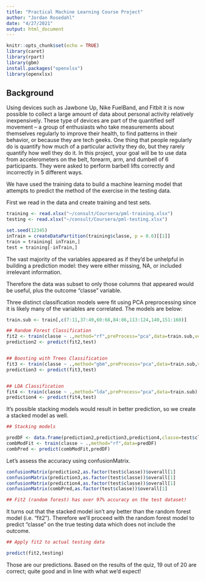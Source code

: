 ```yaml
---
title: "Practical Machine Learning Course Project"
author: "Jordan Rosedahl"
date: "4/27/2021"
output: html_document
---
```


```r
knitr::opts_chunk$set(echo = TRUE)
library(caret)
library(rpart)
library(gbm)
install.packages("openxlsx")
library(openxlsx)
```

## Background

Using devices such as Jawbone Up, Nike FuelBand, and Fitbit it is now possible to collect a large amount of data about personal activity relatively inexpensively. These type of devices are part of the quantified self movement – a group of enthusiasts who take measurements about themselves regularly to improve their health, to find patterns in their behavior, or because they are tech geeks. One thing that people regularly do is quantify how much of a particular activity they do, but they rarely quantify how well they do it. In this project, your goal will be to use data from accelerometers on the belt, forearm, arm, and dumbell of 6 participants. They were asked to perform barbell lifts correctly and incorrectly in 5 different ways.

We have used the training data to build a machine learning model that attempts to predict the method of the exercise in the testing data.

First we read in the data and create training and test sets.


```r
training <- read.xlsx("~/consult/Coursera/pml-training.xlsx")
testing <- read.xlsx("~/consult/Coursera/pml-testing.xlsx")

set.seed(12345)
inTrain = createDataPartition(training$classe, p = 0.6)[[1]]
train = training[ inTrain,]
test = training[-inTrain,]
```

The vast majority of the variables appeared as if they'd be unhelpful in building a prediction model: they were either missing, NA, or included irrelevant information.

Therefore the data was subset to only those columns that appeared would be useful, plus the outcome "classe" variable. 

Three distinct classification models were fit using PCA preprocessing since it is likely many of the variables are correlated. The models are below:
``` r
train.sub <- train[,c(7:11,37:49,60:68,84:86,113:124,140,151:160)]
```
```r
## Random Forest Classification
fit2 <- train(classe ~ .,method="rf",preProcess="pca",data=train.sub,verbose=FALSE)
prediction2 <- predict(fit2,test)


## Boosting with Trees Classification
fit3 <- train(classe ~ .,method="gbm",preProcess="pca",data=train.sub,verbose=FALSE)
prediction3 <- predict(fit3,test)


## LDA Classification
fit4 <- train(classe ~ .,method="lda",preProcess="pca",data=train.sub)
prediction4 <- predict(fit4,test)
```

It's possible stacking models would result in better prediction, so we create a stacked model as well.


```r
## Stacking models

predDF <- data.frame(prediction2,prediction3,prediction4,classe=test$classe)
combModFit <- train(classe ~ .,method="rf",data=predDF)
combPred <- predict(combModFit,predDF)
```

Let's assess the accuracy using confusionMatrix.


``` r
confusionMatrix(prediction2,as.factor(test$classe))$overall[1]
confusionMatrix(prediction3,as.factor(test$classe))$overall[1]
confusionMatrix(prediction4,as.factor(test$classe))$overall[1]
confusionMatrix(combPred,as.factor(test$classe))$overall[1]

## Fit2 (random forest) has over 97% accuracy on the test dataset!
```


It turns out that the stacked model isn't any better than the random forest model (i.e. "fit2"). Therefore we'll proceed with the random forest model to predict "classe" on the true testing data which does not include the outcome.


``` r
## Apply fit2 to actual testing data

predict(fit2,testing)
```

Those are our predictions. Based on the results of the quiz, 19 out of 20 are correct; quite good and in line with what we'd expect!
